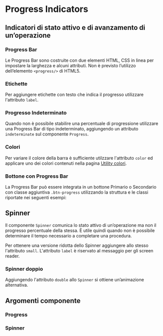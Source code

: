 
<Meta title="Documentazione/Componenti/Progress" of={Progress} />

# Progress Indicators

## Indicatori di stato attivo e di avanzamento di un’operazione

### Progress Bar

Le Progress Bar sono costruite con due elementi HTML, CSS in linea per impostare la larghezza e alcuni attributi. Non è previsto l’utilizzo dell’elemento `<progress/>` di HTML5.

<Canvas>
    <Story id="componenti-progress-indicators--esempio" />
</Canvas>

### Etichette

Per aggiungere etichette con testo che indica il progresso utilizzare l'attributo `label`.

<Canvas>
    <Story id="componenti-progress-indicators--etichette" />
</Canvas>

### Progresso Indeterminato

Quando non è possibile stabilire una percentuale di progressione utilizzare una Progress Bar di tipo indeterminato, aggiungendo un attributo `indeterminate` sul componente `Progress`.

<Canvas>
    <Story id="componenti-progress-indicators--progresso-indeterminato" />
</Canvas>

### Colori

Per variare il colore della barra è sufficiente utilzzare l'attributo `color` ed applicare uno dei colori contenuti nella pagina [Utility colori](?path=/docs/documentazione-utilities-colori--page#colore-di-sfondo).

<Canvas>
    <Story id="componenti-progress-indicators--colori" />
</Canvas>

### Bottone con Progress Bar

La Progress Bar può essere integrata in un bottone Primario o Secondario con classe aggiuntiva `.btn-progress` utilizzando la struttura e le classi riportate nei seguenti esempi:

<Canvas>
    <Story id="componenti-progress-indicators--bottone-con-progress-bar" />
</Canvas>

## Spinner

Il componente `Spinner` comunica lo stato attivo di un’operazione ma non il progresso percentuale della stessa. È utile quindi quando non è possibile determinare il tempo necessario a completare una procedura.

Per ottenere una versione ridotta dello Spinner aggiungere allo stesso l'attributo `small`.
L'attributo `label` è riservato al messaggio per gli screen reader.

<Canvas>
    <Story id="componenti-progress-indicators-spinners--esempio" />
</Canvas>

### Spinner doppio

Aggiungendo l'attributo `double` allo `Spinner` si ottiene un’animazione alternativa.

<Canvas>
    <Story id="componenti-progress-indicators-spinners--spinner-doppio" />
</Canvas>

## Argomenti componente

### Progress

<ArgsTable of={Progress} />

### Spinner

<ArgsTable of={Spinner} />
